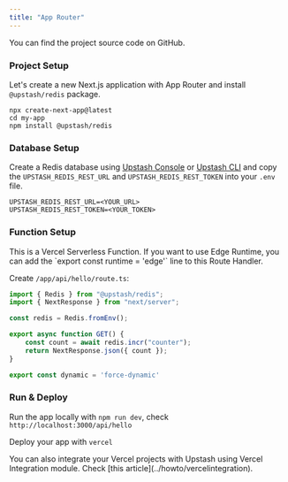 ```yaml
---
title: "App Router"
---
```

<Card title="GitHub Repository" icon="github" href="https://github.com/upstash/redis-js/tree/main/examples/vercel-functions-app-router" horizontal>
  You can find the project source code on GitHub.
</Card>

### Project Setup

Let's create a new Next.js application with App Router and install `@upstash/redis` package.

```shell
npx create-next-app@latest
cd my-app
npm install @upstash/redis
```

### Database Setup

Create a Redis database using [Upstash Console](https://console.upstash.com) or [Upstash CLI](https://github.com/upstash/cli) and copy the `UPSTASH_REDIS_REST_URL` and `UPSTASH_REDIS_REST_TOKEN` into your `.env` file.

```shell .env
UPSTASH_REDIS_REST_URL=<YOUR_URL>
UPSTASH_REDIS_REST_TOKEN=<YOUR_TOKEN>
```

### Function Setup

<Info>
  This is a Vercel Serverless Function. If you want to use Edge Runtime, you can add the `export const runtime = 'edge'` line to this Route Handler.
</Info>

Create `/app/api/hello/route.ts`:
```ts /app/api/hello/route.ts
import { Redis } from "@upstash/redis";
import { NextResponse } from "next/server";

const redis = Redis.fromEnv();

export async function GET() {
    const count = await redis.incr("counter");
    return NextResponse.json({ count });
}

export const dynamic = 'force-dynamic'
```


### Run & Deploy
Run the app locally with `npm run dev`, check `http://localhost:3000/api/hello`

Deploy your app with `vercel`

<Info>
  You can also integrate your Vercel projects with Upstash using Vercel
  Integration module. Check [this article](../howto/vercelintegration).
</Info>
